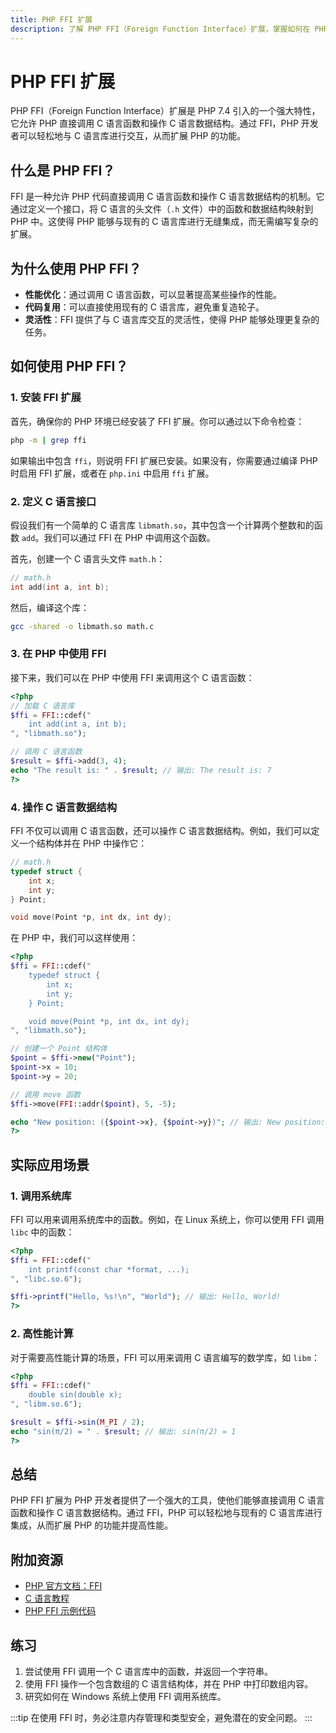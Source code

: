 ```yaml
---
title: PHP FFI 扩展
description: 了解 PHP FFI（Foreign Function Interface）扩展，掌握如何在 PHP 中调用 C 语言函数和操作 C 语言数据结构。
---
```


# PHP FFI 扩展

PHP FFI（Foreign Function Interface）扩展是 PHP 7.4 引入的一个强大特性，它允许 PHP 直接调用 C 语言函数和操作 C 语言数据结构。通过 FFI，PHP 开发者可以轻松地与 C 语言库进行交互，从而扩展 PHP 的功能。

## 什么是 PHP FFI？

FFI 是一种允许 PHP 代码直接调用 C 语言函数和操作 C 语言数据结构的机制。它通过定义一个接口，将 C 语言的头文件（`.h` 文件）中的函数和数据结构映射到 PHP 中。这使得 PHP 能够与现有的 C 语言库进行无缝集成，而无需编写复杂的扩展。

## 为什么使用 PHP FFI？

- **性能优化**：通过调用 C 语言函数，可以显著提高某些操作的性能。
- **代码复用**：可以直接使用现有的 C 语言库，避免重复造轮子。
- **灵活性**：FFI 提供了与 C 语言库交互的灵活性，使得 PHP 能够处理更复杂的任务。

## 如何使用 PHP FFI？

### 1. 安装 FFI 扩展

首先，确保你的 PHP 环境已经安装了 FFI 扩展。你可以通过以下命令检查：

```bash
php -m | grep ffi
```

如果输出中包含 `ffi`，则说明 FFI 扩展已安装。如果没有，你需要通过编译 PHP 时启用 FFI 扩展，或者在 `php.ini` 中启用 `ffi` 扩展。

### 2. 定义 C 语言接口

假设我们有一个简单的 C 语言库 `libmath.so`，其中包含一个计算两个整数和的函数 `add`。我们可以通过 FFI 在 PHP 中调用这个函数。

首先，创建一个 C 语言头文件 `math.h`：

```c
// math.h
int add(int a, int b);
```

然后，编译这个库：

```bash
gcc -shared -o libmath.so math.c
```

### 3. 在 PHP 中使用 FFI

接下来，我们可以在 PHP 中使用 FFI 来调用这个 C 语言函数：

```php
<?php
// 加载 C 语言库
$ffi = FFI::cdef("
    int add(int a, int b);
", "libmath.so");

// 调用 C 语言函数
$result = $ffi->add(3, 4);
echo "The result is: " . $result; // 输出: The result is: 7
?>
```

### 4. 操作 C 语言数据结构

FFI 不仅可以调用 C 语言函数，还可以操作 C 语言数据结构。例如，我们可以定义一个结构体并在 PHP 中操作它：

```c
// math.h
typedef struct {
    int x;
    int y;
} Point;

void move(Point *p, int dx, int dy);
```

在 PHP 中，我们可以这样使用：

```php
<?php
$ffi = FFI::cdef("
    typedef struct {
        int x;
        int y;
    } Point;

    void move(Point *p, int dx, int dy);
", "libmath.so");

// 创建一个 Point 结构体
$point = $ffi->new("Point");
$point->x = 10;
$point->y = 20;

// 调用 move 函数
$ffi->move(FFI::addr($point), 5, -5);

echo "New position: ({$point->x}, {$point->y})"; // 输出: New position: (15, 15)
?>
```

## 实际应用场景

### 1. 调用系统库

FFI 可以用来调用系统库中的函数。例如，在 Linux 系统上，你可以使用 FFI 调用 `libc` 中的函数：

```php
<?php
$ffi = FFI::cdef("
    int printf(const char *format, ...);
", "libc.so.6");

$ffi->printf("Hello, %s!\n", "World"); // 输出: Hello, World!
?>
```

### 2. 高性能计算

对于需要高性能计算的场景，FFI 可以用来调用 C 语言编写的数学库，如 `libm`：

```php
<?php
$ffi = FFI::cdef("
    double sin(double x);
", "libm.so.6");

$result = $ffi->sin(M_PI / 2);
echo "sin(π/2) = " . $result; // 输出: sin(π/2) = 1
?>
```

## 总结

PHP FFI 扩展为 PHP 开发者提供了一个强大的工具，使他们能够直接调用 C 语言函数和操作 C 语言数据结构。通过 FFI，PHP 可以轻松地与现有的 C 语言库进行集成，从而扩展 PHP 的功能并提高性能。

## 附加资源

- [PHP 官方文档：FFI](https://www.php.net/manual/en/book.ffi.php)
- [C 语言教程](https://www.learn-c.org/)
- [PHP FFI 示例代码](https://github.com/php/php-src/tree/master/ext/ffi/tests)

## 练习

1. 尝试使用 FFI 调用一个 C 语言库中的函数，并返回一个字符串。
2. 使用 FFI 操作一个包含数组的 C 语言结构体，并在 PHP 中打印数组内容。
3. 研究如何在 Windows 系统上使用 FFI 调用系统库。

:::tip
在使用 FFI 时，务必注意内存管理和类型安全，避免潜在的安全问题。
:::